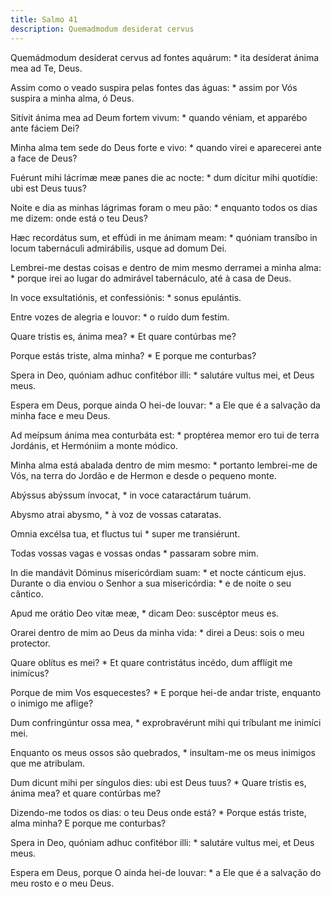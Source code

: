 ```yaml
---
title: Salmo 41
description: Quemadmodum desiderat cervus
---
```


<div class="side-by-side not-content">

Quemádmodum desíderat cervus ad fontes aquárum: * ita desíderat ánima mea ad
    Te, Deus.

Assim como o veado suspira pelas fontes das águas: * assim por Vós suspira a
    minha alma, ó Deus.

Sitívit ánima mea ad Deum fortem vivum: * quando véniam, et apparébo ante
    fáciem Dei?

Minha alma tem sede do Deus forte e vivo: * quando virei e aparecerei ante a
    face de Deus?

Fuérunt mihi lácrimæ meæ panes die ac nocte: * dum dícitur mihi quotídie:
    ubi est Deus tuus?

Noite e dia as minhas lágrimas foram o meu pão: * enquanto todos os dias me
    dizem: onde está o teu Deus?

Hæc recordátus sum, et effúdi in me ánimam meam: * quóniam transíbo in locum
    tabernáculi admirábilis, usque ad domum Dei.

Lembrei-me destas coisas e dentro de mim mesmo derramei a minha alma: *
    porque irei ao lugar do admirável tabernáculo, até à casa de Deus.

In voce exsultatiónis, et confessiónis: * sonus epulántis.

Entre vozes de alegria e louvor: * o ruído dum festim.

Quare tristis es, ánima mea? * Et quare contúrbas me?

Porque estás triste, alma minha? * E porque me conturbas?

Spera in Deo, quóniam adhuc confitébor illi: * salutáre vultus mei, et Deus
    meus.

Espera em Deus, porque ainda O hei-de louvar: * a Ele que é a salvação da
    minha face e meu Deus.

Ad meípsum ánima mea conturbáta est: * proptérea memor ero tui de terra
    Jordánis, et Hermóniim a monte módico.

Minha alma está abalada dentro de mim mesmo: * portanto lembrei-me de Vós,
    na terra do Jordão e de Hermon e desde o pequeno monte.

Abýssus abýssum ínvocat, * in voce cataractárum tuárum.

Abysmo atrai abysmo, * à voz de vossas cataratas.

Omnia excélsa tua, et fluctus tui * super me transiérunt.

Todas vossas vagas e vossas ondas * passaram sobre mim.

In die mandávit Dóminus misericórdiam suam: * et nocte cánticum ejus.
  Durante o dia enviou o Senhor a sua misericórdia: * e de noite o seu
    cântico.

Apud me orátio Deo vitæ meæ, * dicam Deo: suscéptor meus es.

Orarei dentro de mim ao Deus da minha vida: * direi a Deus: sois o meu
    protector.

Quare oblítus es mei? * Et quare contristátus incédo, dum afflígit me
    inimícus?

Porque de mim Vos esquecestes? * E porque hei-de andar triste, enquanto o
    inimigo me aflige?

Dum confringúntur ossa mea, * exprobravérunt mihi qui tríbulant me inimíci
    mei.

Enquanto os meus ossos são quebrados, * insultam-me os meus inimigos que me
    atribulam.

Dum dicunt mihi per síngulos dies: ubi est Deus tuus? * Quare tristis es,
    ánima mea? et quare contúrbas me?

Dizendo-me todos os dias: o teu Deus onde está? * Porque estás triste, alma
    minha? E porque me conturbas?

Spera in Deo, quóniam adhuc confitébor illi: * salutáre vultus mei, et Deus
    meus.

Espera em Deus, porque O ainda hei-de louvar: * a Ele que é a salvação do
    meu rosto e o meu Deus.

</div>

